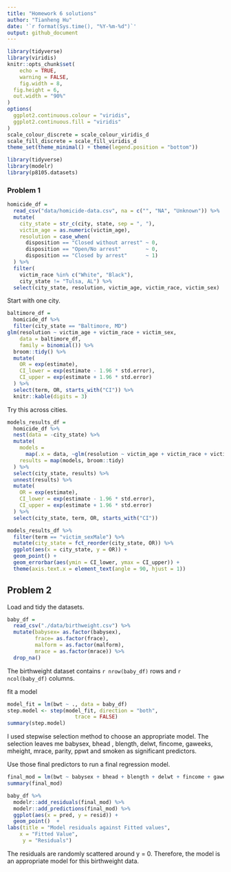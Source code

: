 ```yaml
---
title: "Homework 6 solutions"
author: "Tianheng Hu"
date: '`r format(Sys.time(), "%Y-%m-%d")`'
output: github_document
---
```


```r
library(tidyverse)
library(viridis)
knitr::opts_chunk$set(
	echo = TRUE,
	warning = FALSE,
	fig.width = 8, 
  fig.height = 6,
  out.width = "90%"
)
options(
  ggplot2.continuous.colour = "viridis",
  ggplot2.continuous.fill = "viridis"
)
scale_colour_discrete = scale_colour_viridis_d
scale_fill_discrete = scale_fill_viridis_d
theme_set(theme_minimal() + theme(legend.position = "bottom"))
```


```r
library(tidyverse)
library(modelr)
library(p8105.datasets)
```

### Problem 1

```r
homicide_df = 
  read_csv("data/homicide-data.csv", na = c("", "NA", "Unknown")) %>% 
  mutate(
    city_state = str_c(city, state, sep = ", "),
    victim_age = as.numeric(victim_age),
    resolution = case_when(
      disposition == "Closed without arrest" ~ 0,
      disposition == "Open/No arrest"        ~ 0,
      disposition == "Closed by arrest"      ~ 1)
  ) %>% 
  filter(
    victim_race %in% c("White", "Black"),
    city_state != "Tulsa, AL") %>% 
  select(city_state, resolution, victim_age, victim_race, victim_sex)
```


Start with one city.

```r
baltimore_df =
  homicide_df %>% 
  filter(city_state == "Baltimore, MD")
glm(resolution ~ victim_age + victim_race + victim_sex, 
    data = baltimore_df,
    family = binomial()) %>% 
  broom::tidy() %>% 
  mutate(
    OR = exp(estimate),
    CI_lower = exp(estimate - 1.96 * std.error),
    CI_upper = exp(estimate + 1.96 * std.error)
  ) %>% 
  select(term, OR, starts_with("CI")) %>% 
  knitr::kable(digits = 3)
```


Try this across cities.

```r
models_results_df = 
  homicide_df %>% 
  nest(data = -city_state) %>% 
  mutate(
    models = 
      map(.x = data, ~glm(resolution ~ victim_age + victim_race + victim_sex, data = .x, family = binomial())),
    results = map(models, broom::tidy)
  ) %>% 
  select(city_state, results) %>% 
  unnest(results) %>% 
  mutate(
    OR = exp(estimate),
    CI_lower = exp(estimate - 1.96 * std.error),
    CI_upper = exp(estimate + 1.96 * std.error)
  ) %>% 
  select(city_state, term, OR, starts_with("CI")) 
```

```r
models_results_df %>% 
  filter(term == "victim_sexMale") %>% 
  mutate(city_state = fct_reorder(city_state, OR)) %>% 
  ggplot(aes(x = city_state, y = OR)) + 
  geom_point() + 
  geom_errorbar(aes(ymin = CI_lower, ymax = CI_upper)) + 
  theme(axis.text.x = element_text(angle = 90, hjust = 1))
```



## Problem 2

Load and tidy the datasets.
```r
baby_df = 
  read_csv("./data/birthweight.csv") %>% 
  mutate(babysex= as.factor(babysex),
         frace= as.factor(frace),
         malform = as.factor(malform),
         mrace = as.factor(mrace)) %>% 
  drop_na()
```

The birthweight dataset contains `r nrow(baby_df)` rows and `r ncol(baby_df)` columns. 


fit a model

```r
model_fit = lm(bwt ~ ., data = baby_df)
step.model <- step(model_fit, direction = "both", 
                      trace = FALSE)
summary(step.model)
```

I used stepwise selection method to choose an appropriate model. The selection leaves me babysex, bhead , blength, delwt, fincome, gaweeks, mheight, mrace, parity, ppwt and smoken as significant predictors. 

Use those final predictors to run a final regression model.
```r
final_mod = lm(bwt ~ babysex + bhead + blength + delwt + fincome + gaweeks + mheight + mrace + parity + ppwt + smoken, data = baby_df) 
summary(final_mod)
```

```r
baby_df %>% 
  modelr::add_residuals(final_mod) %>% 
  modelr::add_predictions(final_mod) %>% 
  ggplot(aes(x = pred, y = resid)) + 
  geom_point()  +
labs(title = "Model residuals against Fitted values", 
    x = "Fitted Value",
     y = "Residuals")
```

The residuals are randomly scattered around y = 0. Therefore, the model is an appropriate model for this birthweight data. 















